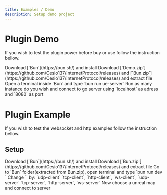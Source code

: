 ```yaml
---
title: Examples / Demo
description: Setup demo project
---
```



# Plugin Demo

If you wish to test the plugin power before buy or use follow the instruction bellow.

<Steps>
    <Step>Download [`Bun`](https://bun.sh/) and install</Step>
    <Step>
        Download
        [`Demo.zip`](https://github.com/Cesio137/InternetProtocol/releases) and
        [`Bun.zip`](https://github.com/Cesio137/InternetProtocol/releases) and
        extract file
    </Step>
    <Step>Open a terminal inside `Bun` and type `bun run ue-server`</Step>
    <Step>
        Run as many instance do you wish and connect to go server using
        `localhost` as adress and `8080` as port
    </Step>
</Steps>

# Plugin Example

If you wish to test the websocket and http examples follow the instruction bellow.

## Setup

<Steps>
  <Step>
    Download [`Bun`](https://bun.sh/) and install
  </Step>
  <Step>
    Download [`Bun.zip`](https://github.com/Cesio137/InternetProtocol/releases) and extract file
  </Step>
  <Step>
    Go to `Bun` folder(extracted from Bun.zip), open terminal and type `bun run dev <resolver>`
  </Step>
  <Step>
    Change `<resolver>` by: `udp-client` `tcp-client`, `http-client`, `ws-client`, `udp-server` `tcp-server`, `http-server`, `ws-server`
  </Step>
  <Step>
    Now choose a unreal map and connect to server
  </Step>
</Steps>
